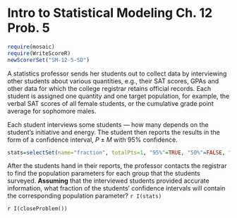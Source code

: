 Intro to Statistical Modeling Ch. 12 Prob. 5
========================================================
```r
require(mosaic)
require(WriteScoreR)
newScorerSet("SM-12-5-SD")
```
A statistics professor sends her students out to collect data by interviewing other students about various quantities, e.g., their SAT scores, GPAs and other
data for which the college registrar retains official records.  Each student is
assigned one quantity and one target population, for example, the verbal SAT scores of all female students, or the cumulative grade point average for sophomore males.

Each student interviews some students --- how many depends on the student's initiative and energy.  The student then reports the results in the form of a confidence interval, $P \pm M$ with 95% confidence.

```r
stats=selectSet(name="fraction", totalPts=1, "95%"=TRUE, "50%"=FALSE, "5%"=FALSE, "Can't tell, it depends on how much data each student collected."=FALSE, "Can't tell, the students each looked at different quantities, not all of them at the same quantity."=FALSE)
```
After the students hand in their reports, the professor contacts the registrar to find the population parameters for each group that the students surveyed.  **Assuming** that the interviewed students provided accurate information, what fraction of the students' confidence intervals will contain the corresponding population parameter? `r I(stats)`

`r I(closeProblem())`
